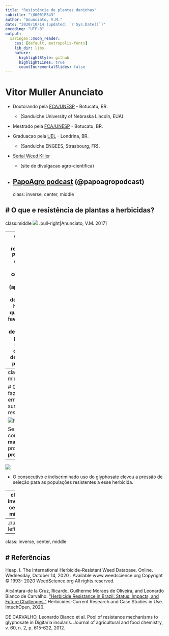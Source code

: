 ```yaml
---
title: "Resistência de plantas daninhas"
subtitle: "\U0001F343"
author: "Anunciato, V.M."
date: "2020/10/14 (updated: `r Sys.Date()`)"
encoding: "UTF-8"
output:
  xaringan::moon_reader:
    css: [default, metropolis-fonts]
    lib_dir: libs
    nature:
      highlightStyle: github
      highlightLines: true
      countIncrementalSlides: false
---
```

# Vitor Muller Anunciato

* Doutorando pela [FCA/UNESP](https://www.fca.unesp.br/) - Botucatu, BR.
  + (Sanduiche University of Nebraska Lincoln, EUA).
  
* Mestrado pela [FCA/UNESP](https://www.fca.unesp.br/) - Botucatu, BR.

* Graduacao pela [UEL](http://portal.uel.br/home/) - Londrina, BR.
  + (Sanduiche ENGEES, Strasbourg, FR).

* [Serial Weed Killer](https://serialweedkiller.netlify.app/)
  + (site de divulgacao agro-cientifica)
  
* [PapoAgro podcast](https://www.papoagro.com.br/) (@papoagropodcast)
---
class: inverse, center, middle

# O que e resistência de plantas a herbicidas?
---
class:middle
![](https://github.com/vitoranunciato/weedresistBR/blob/main/docs/resistenceofweeds_files/figure-html/selection_of_weeds/doseresponse.png?raw=true)
.pull-right[Anunciato, V.M. 2017]

---
# Como a surge a resistência?
**Pressão de seleção** é qualquer conjunto de fatores (aplicacao de um determiando herbicida) que origina o favorecimento de determinados **genes** em relação a outros em determinada **população**.
  
![](https://github.com/vitoranunciato/weedresistBR/blob/main/docs/resistenceofweeds_files/figure-html/selection_of_weeds/selectionpressure.PNG?raw=true)

---
class: center, midle

# O que fazemos de errado para surgir a resistência? 

![hammer](https://media.giphy.com/media/lkzQSklzkfqUzSd4j3/giphy.gif)

Se você só conhece o **martelo** todo problema é um **prego**.
---
![](weedresitancecount.gif)

* O consecutivo e indiscriminado uso do glyphosate elevou a pressão de seleção para as populações resistentes a esse herbicida.

---
class: inverse, center, middle

#Mecanismos comuns de resistência das plantas daninhas a herbicidas
---
.pull-left[...[](https://media.giphy.com/media/WJfXll2zKkK08AsLNH/giphy.gif)]

---
class: inverse, center, middle

# Referências
---
Heap, I.  The International Herbicide-Resistant Weed Database.  Online.  Wednesday, October 14, 2020 .  Available  www.weedscience.org Copyright © 1993- 2020 WeedScience.org All rights reserved. 

Alcántara-de la Cruz, Ricardo, Guilherme Moraes de Oliveira, and Leonardo Bianco de Carvalho. ["Herbicide Resistance in Brazil: Status, Impacts, and Future Challenges."](https://www.intechopen.com/online-first/herbicide-resistance-in-brazil-status-impacts-and-future-challenges) Herbicides-Current Research and Case Studies in Use. IntechOpen, 2020.

DE CARVALHO, Leonardo Bianco et al. Pool of resistance mechanisms to glyphosate in Digitaria insularis. Journal of agricultural and food chemistry, v. 60, n. 2, p. 615-622, 2012.

